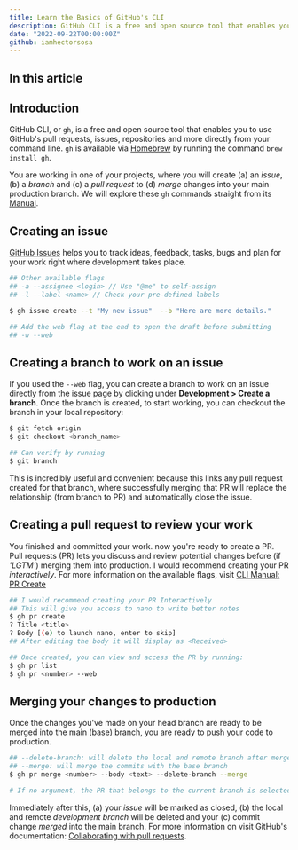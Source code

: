 ```yaml
---
title: Learn the Basics of GitHub's CLI
description: GitHub CLI is a free and open source tool that enables you to use GitHub's pull requests, issues, repositories and more directly from your command line.
date: "2022-09-22T00:00:00Z"
github: iamhectorsosa
---
```


## In this article

## Introduction

GitHub CLI, or `gh`, is a free and open source tool that enables you to use GitHub's pull requests, issues, repositories and more directly from your command line. `gh` is available via [Homebrew](https://brew.sh/) by running the command `brew install gh`.

You are working in one of your projects, where you will create (a) an _issue_, (b) a _branch_ and (c) a _pull request_ to (d) _merge_ changes into your main production branch. We will explore these `gh` commands straight from its [Manual](https://cli.github.com/manual/gh).

## Creating an issue

[GitHub Issues](https://docs.github.com/en/issues) helps you to track ideas, feedback, tasks, bugs and plan for your work right where development takes place.

```bash
## Other available flags
## -a --assignee <login> // Use "@me" to self-assign
## -l --label <name> // Check your pre-defined labels

$ gh issue create --t "My new issue"  --b "Here are more details."

## Add the web flag at the end to open the draft before submitting
## -w --web
```

## Creating a branch to work on an issue

If you used the `--web` flag, you can create a branch to work on an issue directly from the issue page by clicking under **Development > Create a branch**. Once the branch is created, to start working, you can checkout the branch in your local repository:

```bash
$ git fetch origin
$ git checkout <branch_name>

## Can verify by running
$ git branch
```

This is incredibly useful and convenient because this links any pull request created for that branch, where successfully merging that PR will replace the relationship (from branch to PR) and automatically close the issue.

## Creating a pull request to review your work

You finished and committed your work. now you're ready to create a PR. Pull requests (PR) lets you discuss and review potential changes before (if _'LGTM'_) merging them into production. I would recommend creating your PR _interactively_. For more information on the available flags, visit [CLI Manual: PR Create](https://cli.github.com/manual/gh_pr_create)

```bash
## I would recommend creating your PR Interactively
## This will give you access to nano to write better notes
$ gh pr create
? Title <title>
? Body [(e) to launch nano, enter to skip]
## After editing the body it will display as <Received>

## Once created, you can view and access the PR by running:
$ gh pr list
$ gh pr <number> --web
```

## Merging your changes to production

Once the changes you've made on your head branch are ready to be merged into the main (base) branch, you are ready to push your code to production.

```bash
## --delete-branch: will delete the local and remote branch after merge
## --merge: will merge the commits with the base branch
$ gh pr merge <number> --body <text> --delete-branch --merge

# If no argument, the PR that belongs to the current branch is selected.
```

Immediately after this, (a) your _issue_ will be marked as closed, (b) the local and remote _development branch_ will be deleted and your (c) commit change _merged_ into the main branch. For more information on visit GitHub's documentation: [Collaborating with pull requests](https://docs.github.com/en/pull-requests/collaborating-with-pull-requests).

